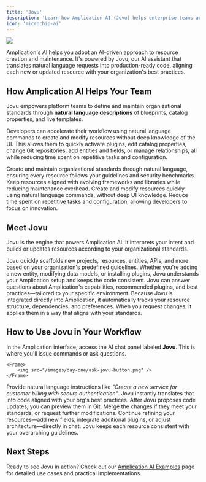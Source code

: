 ```yaml
---
title: 'Jovu'
description: 'Learn how Amplication AI (Jovu) helps enterprise teams automate development, generate code, and maintain best practices through AI-powered suggestions and natural language commands.'
icon: 'microchip-ai'
---
```


<Frame>
    <img src="/images/day-one/jovu.png" />
</Frame>

Amplication's AI helps you adopt an AI-driven approach to resource creation and maintenance.
It's powered by Jovu, our AI assistant that translates natural language requests into production-ready code, aligning each new or updated resource with your organization's best practices.

## How Amplication AI Helps Your Team

Jovu empowers platform teams to define and maintain organizational standards through **natural language descriptions** of blueprints, catalog properties, and live templates.

Developers can accelerate their workflow using natural language commands to create and modify resources without deep knowledge of the UI.
This allows them to quickly activate plugins, edit catalog properties, change Git repositories, add entities and fields, or manage relationships, all while reducing time spent on repetitive tasks and configuration.

<CardGroup cols={2}>
  <Card icon="book-sparkles" iconType="solid" title="Define Standards">
    Create and maintain organizational standards through natural language, ensuring every resource follows your guidelines and security benchmarks.
  </Card>
  <Card icon="arrows-spin" iconType="solid" title="Maintain Consistency">
    Keep resources aligned with evolving frameworks and libraries while reducing maintenance overhead.
  </Card>
  <Card icon="rocket" iconType="solid" title="Accelerate Development">
    Create and modify resources quickly using natural language commands, without deep UI knowledge.
  </Card>
  <Card icon="wand-magic-sparkles" iconType="solid" title="Focus on Core Logic">
    Reduce time spent on repetitive tasks and configuration, allowing developers to focus on innovation.
  </Card>
</CardGroup>

## Meet Jovu

Jovu is the engine that powers Amplication AI. It interprets your intent and builds or updates resources according to your organizational standards.

<AccordionGroup>
  <Accordion title="Streamlined Resource Creation" icon="plug-circle-check">
    Jovu quickly scaffolds new projects, resources, entities, APIs, and more based on your organization's predefined guidelines.
  </Accordion>

  <Accordion title="Context-Aware Updates" icon="arrows-rotate">
    Whether you're adding a new entity, modifying data models, or installing plugins, Jovu understands your Amplication setup and keeps the code consistent.
  </Accordion>

  <Accordion title="Continuous Guidance" icon="comments">
    Jovu can answer questions about Amplication's capabilities, recommended plugins, and best practices—tailored to your specific environment.
  </Accordion>
</AccordionGroup>

<Note>
Because Jovu is integrated directly into Amplication, it automatically tracks your resource structure, dependencies, and preferences. When you request changes, it applies them in a way that aligns with your standards.
</Note>

## How to Use Jovu in Your Workflow

<Steps>
  <Step title="Open Jovu Chat" icon="message">
    In the Amplication interface, access the AI chat panel labeled <strong>Jovu</strong>. This is where you'll issue commands or ask questions.

    <Frame>
        <img src="/images/day-one/ask-jovu-button.png" />
    </Frame>

  </Step>
  <Step title="Describe Your Requirements" icon="pen-field">
    Provide natural language instructions like <em>"Create a new service for customer billing with secure authentication"</em>. Jovu instantly translates that into code aligned with your org's best practices.
  </Step>
  <Step title="Review and Merge Changes" icon="eye">
    After Jovu proposes code updates, you can preview them in Git. Merge the changes if they meet your standards, or request further modifications.
  </Step>
  <Step title="Iterate and Evolve" icon="forward-step">
    Continue refining your resources—add new fields, integrate additional plugins, or adjust architecture—directly in chat. Jovu keeps each resource consistent with your overarching guidelines.
  </Step>
</Steps>

## Next Steps

Ready to see Jovu in action? Check out our [Amplication AI Examples](day-one/jovu-examples) page for detailed use cases and practical implementations.